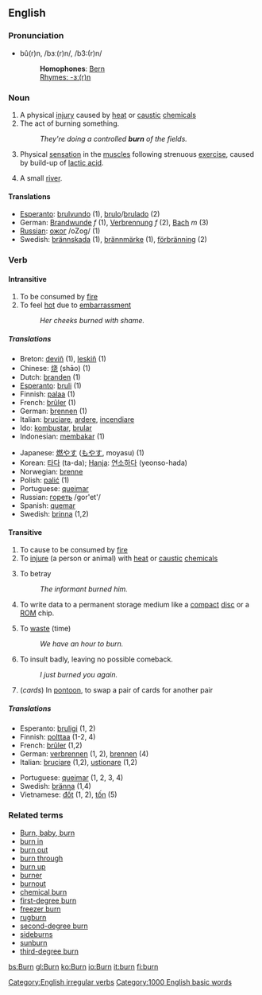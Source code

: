 ==English==

===Pronunciation===
*bû(r)n, /bɜː(r)n/, /b3:(r)n/
*:'''Homophones''': [[Bern]]
*:[[Rhymes:English:-ɜː(r)n|Rhymes: -ɜː(r)n]]

===Noun===
{{en-noun|burn|burns}}

# A physical [[injury]] caused by [[heat]] or [[caustic]] [[chemical]]s
# The act of burning something.
#: ''They're doing a controlled '''burn''' of the fields.''
# Physical [[sensation]] in the [[muscle]]s following strenuous [[exercise]], caused by build-up of [[lactic acid]].
# {{scots}} A small [[river]].

==== Translations ====
*[[Esperanto]]: [[brulvundo]] (1), [[brulo]]/[[brulado]] (2)
*German: [[Brandwunde]] ''f'' (1), [[Verbrennung]] ''f'' (2), [[Bach]] ''m'' (3)
*[[Russian]]: [[ожог]] /oZog/ (1)
*Swedish: [[brännskada]] (1), [[brännmärke]] (1), [[förbränning]] (2)

===Verb===
[[Category:English irregular verbs]]
{{en-verb2|'''to burn'''|'''[[burns]]'''|'''[[burnt]] '''or''' [[burned]]'''|'''[[burnt]] '''or''' [[burned]]'''|'''[[burning]]'''}}
====Intransitive====
# To be consumed by [[fire]]
# To feel [[hot]] due to [[embarrassment]]
#: ''Her cheeks burned with shame.''
=====Translations=====
{{top}}
*Breton: [[deviñ]] (1), [[leskiñ]] (1)
*Chinese: [[烧]] (shāo) (1)
*Dutch: [[branden]] (1)
*[[Esperanto]]: [[bruli]] (1)
*Finnish: [[palaa]] (1)
*French: [[brûler]] (1)
*German: [[brennen]] (1)
*Italian: [[bruciare]], [[ardere]], [[incendiare]]
*Ido: [[kombustar]], [[brular]]
*Indonesian: [[bakar|membakar]] (1)
{{mid}}
*Japanese: [[燃やす]] ([[もやす]], moyasu) (1)
*Korean: [[타다]] (ta-da); [[Hanja]]: [[연소하다]] (yeonso-hada)
*Norwegian: [[brenne]]
*Polish: [[palić się|palić]] (1)
*Portuguese: [[queimar]]
*Russian: [[гореть]] /gor'et'/
*Spanish: [[quemar]]
*Swedish: [[brinna]] (1,2)
{{bottom}}

====Transitive====
# To cause to be consumed by [[fire]]
# To [[injure]] (a person or animal) with [[heat]] or [[caustic]] [[chemicals]]
# {{slang}} To betray
#: ''The informant burned him.''
# {{computing}} To write data to a permanent storage medium like a [[compact]] [[disc]] or a [[ROM]] chip. 
# To [[waste]] (time)
#: ''We have an hour to burn.''
# {{slang}} To insult badly, leaving no possible comeback.
#: ''I just burned you again.''
# (''cards'') In [[pontoon]], to swap a pair of cards for another pair

=====Translations=====
{{top}}
*Esperanto: [[bruligi]] (1, 2)
*Finnish: [[polttaa]] (1-2, 4)
*French: [[brûler]] (1,2)
*German: [[verbrennen]] (1, 2), [[brennen]] (4)
*Italian: [[bruciare]] (1,2), [[ustionare]] (1,2)
{{mid}}
*Portuguese: [[queimar]] (1, 2, 3, 4)
*Swedish: [[bränna]] (1,4)
*Vietnamese: [[đốt]] (1, 2), [[tốn]] (5)
{{bottom}}

===Related terms===
*[[Burn, baby, burn]]
*[[burn in]]
*[[burn out]]
*[[burn through]]
*[[burn up]]
*[[burner]]
*[[burnout]]
*[[chemical burn]]
*[[first-degree burn]]
*[[freezer burn]]
*[[rugburn]]
*[[second-degree burn]]
*[[sideburns]]
*[[sunburn]]
*[[third-degree burn]]

[[Category:1000 English basic words]]

[[bs:Burn]]
[[gl:Burn]]
[[ko:Burn]]
[[io:Burn]]
[[it:burn]]
[[fi:burn]]
